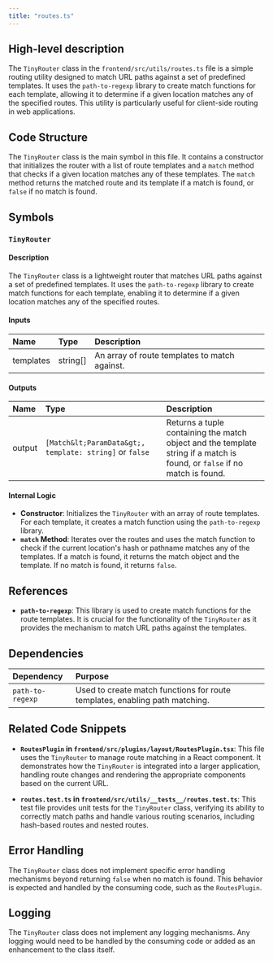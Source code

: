 ```yaml
---
title: "routes.ts"
---
```


## High-level description

The `TinyRouter` class in the `frontend/src/utils/routes.ts` file is a simple routing utility designed to match URL paths against a set of predefined templates. It uses the `path-to-regexp` library to create match functions for each template, allowing it to determine if a given location matches any of the specified routes. This utility is particularly useful for client-side routing in web applications.

## Code Structure

The `TinyRouter` class is the main symbol in this file. It contains a constructor that initializes the router with a list of route templates and a `match` method that checks if a given location matches any of these templates. The `match` method returns the matched route and its template if a match is found, or `false` if no match is found.

## Symbols

### `TinyRouter`
#### Description
The `TinyRouter` class is a lightweight router that matches URL paths against a set of predefined templates. It uses the `path-to-regexp` library to create match functions for each template, enabling it to determine if a given location matches any of the specified routes.

#### Inputs
| Name      | Type     | Description                        |
|:----------|:---------|:-----------------------------------|
| templates | string[] | An array of route templates to match against. |

#### Outputs
| Name   | Type                                      | Description                                                                 |
|:-------|:------------------------------------------|:----------------------------------------------------------------------------|
| output | `[Match&lt;ParamData&gt;, template: string]` or `false` | Returns a tuple containing the match object and the template string if a match is found, or `false` if no match is found. |

#### Internal Logic
- **Constructor**: Initializes the `TinyRouter` with an array of route templates. For each template, it creates a match function using the `path-to-regexp` library.
- **`match` Method**: Iterates over the routes and uses the match function to check if the current location's hash or pathname matches any of the templates. If a match is found, it returns the match object and the template. If no match is found, it returns `false`.

## References

- **`path-to-regexp`**: This library is used to create match functions for the route templates. It is crucial for the functionality of the `TinyRouter` as it provides the mechanism to match URL paths against the templates.

## Dependencies

| Dependency      | Purpose                                                                 |
|:----------------|:------------------------------------------------------------------------|
| `path-to-regexp` | Used to create match functions for route templates, enabling path matching. |

## Related Code Snippets

- **`RoutesPlugin` in `frontend/src/plugins/layout/RoutesPlugin.tsx`**: This file uses the `TinyRouter` to manage route matching in a React component. It demonstrates how the `TinyRouter` is integrated into a larger application, handling route changes and rendering the appropriate components based on the current URL.
  
- **`routes.test.ts` in `frontend/src/utils/__tests__/routes.test.ts`**: This test file provides unit tests for the `TinyRouter` class, verifying its ability to correctly match paths and handle various routing scenarios, including hash-based routes and nested routes.

## Error Handling

The `TinyRouter` class does not implement specific error handling mechanisms beyond returning `false` when no match is found. This behavior is expected and handled by the consuming code, such as the `RoutesPlugin`.

## Logging

The `TinyRouter` class does not implement any logging mechanisms. Any logging would need to be handled by the consuming code or added as an enhancement to the class itself.
